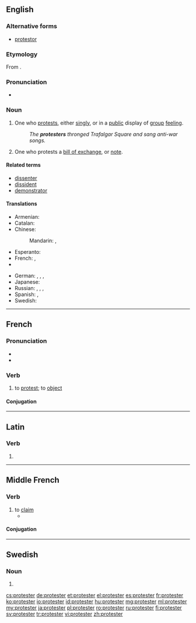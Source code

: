 ==English==

===Alternative forms===
* [[protestor]]

===Etymology===
From {{suffix|protest|er|lang=en}}.

===Pronunciation=== 
* {{a|US}} {{IPA|/pɹəˈtestəɹ/|/ˈpɹoʊtestəɹ/|lang=en}}

===Noun===
{{en-noun}}

# One who [[protest]]s, either [[singly]], or in a [[public]] display of [[group]] [[feeling]].
#: ''The '''protesters''' thronged Trafalgar Square and sang anti-war songs.''
# {{legal}} One who protests a [[bill of exchange]], or [[note]].

====Related terms====
* [[dissenter]]
* [[dissident]]
* [[demonstrator]]

====Translations====
{{trans-top|person who protests}}
* Armenian: {{t-|hy|բողոքավոր|tr=bołokʿavor|sc=Armn}}
* Catalan: {{t-|ca|protestant|m|f}}
* Chinese:
*: Mandarin: {{t|cmn|抗議者|sc=Hani}}, {{t|cmn|抗议者|tr=kàngyìzhě|sc=Hani}}
* Esperanto: {{t-|eo|protestanto}}
* French: {{t+|fr|manifestant|m}}, {{t+|fr|manifestante|f}}
* {{trreq|ka}}
{{trans-mid}}
* German: {{t+|de|Protestant|m}}, {{t-|de|Protestierender|m}}, {{t+|de|Protestierer|m}}, {{t+|de|Protestler|m}}
* Japanese: {{t-|ja|抗議者|tr=こうぎしゃ, kōgisha|sc=Jpan}}
* Russian: {{t+|ru|демонстрант|m|tr=demonstránt|sc=Cyrl}}, {{t+|ru|демонстрантка|f|tr=demonstrántka|sc=Cyrl}}, {{t+|ru|протестовать|m|tr=protestújuščij|alt=протестующий|sc=Cyrl}}, {{t+|ru|протестовать|f|tr=protestújuščaja|alt=протестующая|sc=Cyrl}}
* Spanish: {{t-|es|protestante|m}}, {{t-|es|manifestante|m}}
* Swedish: {{t+|sv|protestant}}
{{trans-bottom}}

----

==French==

===Pronunciation===
* {{IPA|/pʁɔ.tɛs.te/|lang=fr}}
* {{audio|Fr-protester.ogg|protester}}

===Verb===
{{fr-verb}}

# to [[protest]]; to [[object]]

====Conjugation====
{{fr-conj-er|protest|avoir}}

----

==Latin==

===Verb===
{{la-verb-form|prōtester}}

# {{conjugation of|protestor|prōtestor|1|s|pres|act|sub|lang=la}}

----

==Middle French==

===Verb===
{{head|frm|verb}}

# to [[claim]]
#* {{quote-book|year=1552|title=Le Tiers Livre|author=[[w:François Rabelais|François Rabelais]]|passage=Lucillius, lequel '''protestoit''' n'escrire que a ses Tarentins & Consentinois|translation=<!--please translate this into Modern English-->}}

====Conjugation====
{{frm-conj-er|protest}}

----

==Swedish==

===Noun===
{{head|sv|noun form}}

# {{sv-noun-form-indef-pl|protest}}

[[cs:protester]]
[[de:protester]]
[[et:protester]]
[[el:protester]]
[[es:protester]]
[[fr:protester]]
[[ko:protester]]
[[io:protester]]
[[id:protester]]
[[hu:protester]]
[[mg:protester]]
[[ml:protester]]
[[my:protester]]
[[ja:protester]]
[[pl:protester]]
[[ro:protester]]
[[ru:protester]]
[[fi:protester]]
[[sv:protester]]
[[tr:protester]]
[[vi:protester]]
[[zh:protester]]